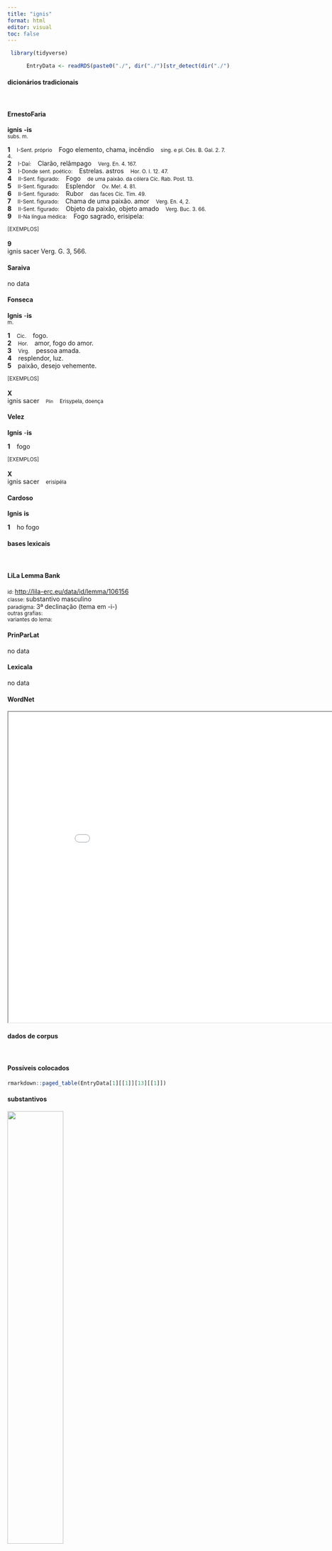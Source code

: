 ```yaml
---
title: "ignis"
format: html
editor: visual
toc: false
---
```



```r
 library(tidyverse) 

      EntryData <- readRDS(paste0("./", dir("./")[str_detect(dir("./"), "_xx105-103-110-105-115xx_.rds")]))

```


#### dicionários tradicionais

&emsp;




::: panel-tabset

#### ErnestoFaria

<b>ignis</b> <b>-is</b> <br> <small>subs. m.</small> <br> <small></small>   <p> <b>1</b> &ensp; <small>I-Sent. próprio</small> &ensp; Fogo elemento, chama, incêndio &ensp; <small>sing. e pl. Cés. B. Gal. 2. 7. 4.</small> <br> <b>2</b> &ensp; <small>I-Daí:</small> &ensp; Clarão, relâmpago &ensp; <small>Verg. En. 4. 167.</small> <br> <b>3</b> &ensp; <small>I-Donde sent. poético:</small> &ensp; Estrelas. astros &ensp; <small>Hor. O. I. 12. 47.</small> <br> <b>4</b> &ensp; <small>II-Sent. figurado:</small> &ensp; Fogo &ensp; <small>de uma paixão. da cólera Cíc. Rab. Post. 13.</small> <br> <b>5</b> &ensp; <small>II-Sent. figurado:</small> &ensp; Esplendor &ensp; <small>Ov. Me!. 4. 81.</small> <br> <b>6</b> &ensp; <small>II-Sent. figurado:</small> &ensp; Rubor &ensp; <small>das faces Cíc. Tim. 49.</small> <br> <b>7</b> &ensp; <small>II-Sent. figurado:</small> &ensp; Chama de uma paixão. amor &ensp; <small>Verg. En. 4, 2.</small> <br> <b>8</b> &ensp; <small>II-Sent. figurado:</small> &ensp; Objeto da paixão, objeto amado &ensp; <small>Verg. Buc. 3. 66.</small> <br> <b>9</b> &ensp; <small>II-Na língua médica:</small> &ensp; Fogo sagrado, erisipela: &ensp; <small></small> </p>   <p><small>[EXEMPLOS]</small><br> <br><b>9</b><br>ignis sacer Verg. G. 3, 566. </p>




#### Saraiva

no data




#### Fonseca

<b>Ignis</b> -<b>is</b> <br> <small>m.</small>   <p> <b>1</b> &ensp; <small>Cic.</small> &ensp; fogo. <br> <b>2</b> &ensp; <small>Hor.</small> &ensp; amor, fogo do amor. <br> <b>3</b> &ensp; <small>Virg.</small> &ensp; pessoa amada. <br> <b>4</b> &ensp; resplendor, luz. <br> <b>5</b> &ensp; paixão, desejo vehemente. </p>   <p><small>[EXEMPLOS]</small><br> <br><b>X</b><br>ignis sacer &ensp; <small><small>Plin</small></small> &ensp; <small>Erisypela, doença</small> </p>




#### Velez

<b>Ignis</b> -<b>is</b>   <p> <b>1</b> &ensp; fogo </p>   <p><small>[EXEMPLOS]</small><br> <br><b>X</b><br>ignis sacer &ensp; <small>erisipéla</small> </p>




#### Cardoso

<b>Ignis</b> <b>is</b>   <p> <b>1</b> &ensp; ho fogo </p>


:::



#### bases lexicais

&emsp;






::: panel-tabset

#### LiLa Lemma Bank

<small> id: </small> <a href=' http://lila-erc.eu/data/id/lemma/106156 ' target="_blank"> http://lila-erc.eu/data/id/lemma/106156 </a> <br>
<small> classe: </small> substantivo masculino   <br>
<small> paradigma: </small> 3ª declinação (tema em -i-) <br>
<small> outras grafias: </small>  <br>
<small> variantes do lema: </small>  <br>





#### PrinParLat

no data




#### Lexicala

no data




#### WordNet

<iframe width='900' height='700' src='Media/Tree__xx105-103-110-105-115xx__sem_type_lexemes_pt.html'>

</iframe>


:::



#### dados de corpus

&emsp;




::: panel-tabset

#### Possíveis colocados

```r

rmarkdown::paged_table(EntryData[1][[1]][13][[1]])

```


#### substantivos

![](./Media/wordcloud__xx105-103-110-105-115xx__BY_collocate_scoreSUBST.webp){width=50% fig-alt='This chart plots collocate by scoreSUBST, for the headword ignis here are all the values plotted: collocate: interdico; scoreSUBST: 0. collocate: et; scoreSUBST: 0'}




#### adjetivos

![](./Media/wordcloud__xx105-103-110-105-115xx__BY_collocate_scoreADJ.webp){width=50% fig-alt='This chart plots collocate by scoreADJ, for the headword ignis here are all the values plotted: collocate: interdico; scoreADJ: 0. collocate: et; scoreADJ: 0'}




#### verbos

![](./Media/wordcloud__xx105-103-110-105-115xx__BY_collocate_scoreVERBO.webp){width=50% fig-alt='This chart plots collocate by scoreVERBO, for the headword ignis here are all the values plotted: collocate: interdico; scoreVERBO: 3. collocate: et; scoreVERBO: 0'}




#### advérbios

![](./Media/wordcloud__xx105-103-110-105-115xx__BY_collocate_scoreADV.webp){width=50% fig-alt='This chart plots collocate by scoreADV, for the headword ignis here are all the values plotted: collocate: interdico; scoreADV: 0. collocate: et; scoreADV: 0'}




#### preposições e conjunções

![](./Media/wordcloud__xx105-103-110-105-115xx__BY_collocate_scoreFUNC.webp){width=50% fig-alt='This chart plots collocate by scoreFUNC, for the headword ignis here are all the values plotted: collocate: interdico; scoreFUNC: 0. collocate: et; scoreFUNC: 0'}


:::



::: panel-tabset

#### ExemplosTraduzidos

<p> ferro et <b>igne</b> res geritur <br> <small> Sen.Ep.7.4 <br> A ação se leva a cabo a ferro e fogo. <small> [JDD] </small> </small> </p>
; <p> et ferrum et <b>ignis</b> saepe medicinae loco est <br> <small> Sen.Ag.152 <br> Tanto o ferro como o fogo muitas vezes estão frequentemente no lugar da medicina. <small> [JDD] </small> </small> </p>
; <p> quid quod obrogatur legibus Caesaris quae iubent ei qui de ui itemque ei qui maiestatis damnatus sit aqua et <b>igni</b> interdici <br> <small> Cic.Phil.1.23.1 <br> Além do que isso anula as leis de César, que ordenam àquele que foi condenado pelo uso da violência e também àquele que foi condenado por lesa-majestade sejam proibidos da água e do fogo? <small> [JDD] </small> </small> </p>





#### Frequência por autor

![](./Media/barchart__xx105-103-110-105-115xx__lemma_BY_author_Frequencies.webp){width=50% fig-alt='This charts plots the frequency of lemma by author_Frequencies. The Vergilius subcorpus registers the highest normalized frequency, with the value of 13.51 and an absolute frequency of 7. The Horatius subcorpus follows, with a normalized frequency of 13.32 and an absolute frequency of 15. the subcorpus with the least normalized frequency is Sallustius with the normalized value of 0 and an absolute freqeuncy of 0. here are all the values: subcorpus: Caesar ; normalized frequency: 8 ; absolute frequency: 3.0213762368759. subcorpus: Cicero ; normalized frequency: 10 ; absolute frequency: 0.622959806633276. subcorpus: Horatius ; normalized frequency: 15 ; absolute frequency: 13.3203090311695. subcorpus: Ovidius ; normalized frequency: 7 ; absolute frequency: 12.0109814687714. subcorpus: Phaedrus ; normalized frequency: 1 ; absolute frequency: 1.5181417944436. subcorpus: Sallustius ; normalized frequency: 0 ; absolute frequency: 0. subcorpus: Seneca ; normalized frequency: 42 ; absolute frequency: 7.83859950355536. subcorpus: Suetonius ; normalized frequency: 0 ; absolute frequency: 0. subcorpus: Tacitus ; normalized frequency: 0 ; absolute frequency: 0. subcorpus: Vergilius ; normalized frequency: 7 ; absolute frequency: 13.5135135135135. subcorpus: Hieronymus ; normalized frequency: 0 ; absolute frequency: 0'}




#### Frequência por gênero

![](./Media/barchart__xx105-103-110-105-115xx__lemma_BY_genre_Frequencies.webp){width=50% fig-alt='This charts plots the frequency of lemma by genre_Frequencies. The Poesia.trágica subcorpus registers the highest normalized frequency, with the value of 20.85 and an absolute frequency of 24. The Poesia.trágica subcorpus follows, with a normalized frequency of 20.85 and an absolute frequency of 24. the subcorpus with the least normalized frequency is Prosa.epistolográfica with the normalized value of 0 and an absolute freqeuncy of 0. here are all the values: subcorpus: Prosa.histórica ; normalized frequency: 8 ; absolute frequency: 1.94746707563475. subcorpus: Prosa.filosófica ; normalized frequency: 22 ; absolute frequency: 3.62432249880562. subcorpus: Prosa.oratória ; normalized frequency: 6 ; absolute frequency: 0.576075581116242. subcorpus: Prosa.epistolográfica ; normalized frequency: 0 ; absolute frequency: 0. subcorpus: Poesia.lírica ; normalized frequency: 15 ; absolute frequency: 12.6188272903172. subcorpus: Poesia.didática ; normalized frequency: 8 ; absolute frequency: 6.78598693697515. subcorpus: Poesia.trágica ; normalized frequency: 24 ; absolute frequency: 20.8478109798471. subcorpus: Poesia.épica ; normalized frequency: 7 ; absolute frequency: 13.5135135135135. subcorpus: Prosa.ficcional ; normalized frequency: 0 ; absolute frequency: 0'}




#### Frequência por século

![](./Media/barchart__xx105-103-110-105-115xx__lemma_BY_period_Frequencies.webp){width=50% fig-alt='This charts plots the frequency of lemma by period_Frequencies. The I.d.C. subcorpus registers the highest normalized frequency, with the value of 7.65 and an absolute frequency of 50. The I.a.C. subcorpus follows, with a normalized frequency of 1.86 and an absolute frequency of 40. the subcorpus with the least normalized frequency is II.d.C. with the normalized value of 0 and an absolute freqeuncy of 0. here are all the values: subcorpus: I.a.C. ; normalized frequency: 40 ; absolute frequency: 1.86176402141029. subcorpus: I.d.C. ; normalized frequency: 50 ; absolute frequency: 7.64876854826373. subcorpus: II.d.C. ; normalized frequency: 0 ; absolute frequency: 0. subcorpus: IV.d.C. ; normalized frequency: 0 ; absolute frequency: 0'}


:::

